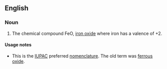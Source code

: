 ==English==
{{wikipedia}}

===Noun===
{{en-noun|head=[[iron]]([[II]]) [[oxide]]|-}}

# {{chemistry}} The chemical compound FeO, [[iron oxide]] where iron has a valence of +2.

====Usage notes====
* This is the [[IUPAC]] preferred [[nomenclature]]. The old term was [[ferrous oxide]].